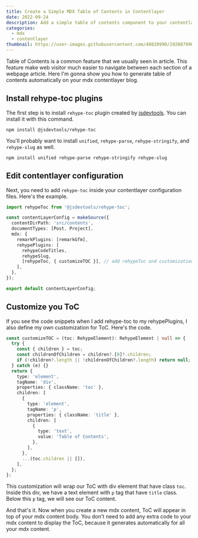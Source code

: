 ```yaml
---
title: Create a Simple MDX Table of Contents in Contentlayer
date: 2022-09-24
description: Add a simple table of contents component to your contentlayer mdx content with rehype plugins.
categories:
  - mdx
  - contentlayer
thumbnail: https://user-images.githubusercontent.com/49820990/192087996-64d2e76b-c430-4d38-a5bc-63923f22d7df.png
---
```


Table of Contents is a common feature that we usually seen in article. This feature make web visitor much easier to navigate between each section of a webpage article. Here I'm gonna show you how to generate table of contents automatically on your mdx contentlayer blog.

## Install rehype-toc plugins

The first step is to install `rehype-toc` plugin created by [jsdevtools](https://www.npmjs.com/package/@jsdevtools/rehype-toc). You can install it with this command.

```shell
npm install @jsdevtools/rehype-toc
```

You'll probably want to install `unified`, `rehype-parse`, `rehype-stringify`, and `rehype-slug` as well.

```shell
npm install unified rehype-parse rehype-stringify rehype-slug
```

## Edit contentlayer configuration

Next, you need to add `rehype-toc` inside your contentlayer configuration files. Here's the example.

```ts title="contentlayer.config.ts"
import rehypeToc from '@jsdevtools/rehype-toc';

const contentLayerConfig = makeSource({
  contentDirPath: 'src/contents',
  documentTypes: [Post, Project],
  mdx: {
    remarkPlugins: [remarkGfm],
    rehypePlugins: [
      rehypeCodeTitles,
      rehypeSlug,
      [rehypeToc, { customizeTOC }], // add rehypeToc and customization
    ],
  },
});

export default contentLayerConfig;
```

## Customize you ToC

If you see the code snippets when I add rehype-toc to my rehypePlugins, I also define my own customization for ToC. Here's the code.

```ts
const customizeTOC = (toc: RehypeElement): RehypeElement | null => {
  try {
    const { children } = toc;
    const childrenOfChildren = children?.[0]?.children;
    if (!children?.length || !childrenOfChildren?.length) return null;
  } catch (e) {}
  return {
    type: 'element',
    tagName: 'div',
    properties: { className: 'toc' },
    children: [
      {
        type: 'element',
        tagName: 'p',
        properties: { className: 'title' },
        children: [
          {
            type: 'text',
            value: 'Table of Contents',
          },
        ],
      },
      ...(toc.children || []),
    ],
  };
};
```

This customization will wrap our ToC with div element that have class `toc`. Inside this div, we have a text element with `p` tag that have `title` class. Below this `p` tag, we will see our ToC content.

And that's it. Now when you create a new mdx content, ToC will appear in top of your mdx content body. You don't need to add any extra code to your mdx content to display the ToC, because it generates automatically for all your mdx content.
